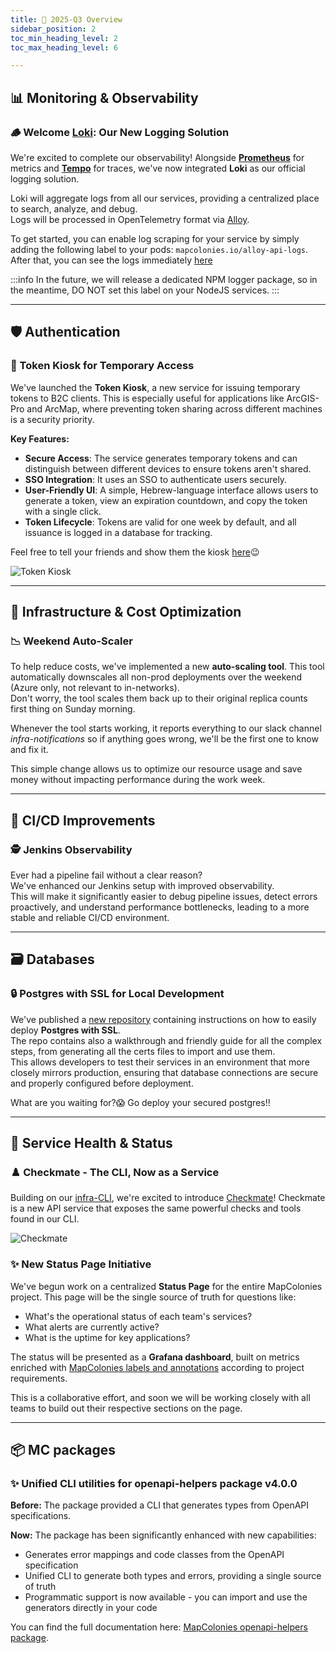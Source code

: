 ```yaml
---
title: 🎉 2025-Q3 Overview
sidebar_position: 2
toc_min_heading_level: 2
toc_max_heading_level: 6

---
```


## 📊 Monitoring & Observability

### 🪵 Welcome [Loki](https://grafana.com/docs/loki/latest): Our New Logging Solution
We're excited to complete our observability! Alongside **[Prometheus](https://prometheus.io)** for metrics and **[Tempo](https://grafana.com/docs/tempo/latest)** 
for traces, we've now integrated **Loki** as our official logging solution.

Loki will aggregate logs from all our services, providing a centralized place to search, analyze, and debug.  
Logs will be processed in OpenTelemetry format via [Alloy](https://grafana.com/docs/alloy/latest).

To get started, you can enable log scraping for your service by simply adding the following label to your pods: `mapcolonies.io/alloy-api-logs`.  
After that, you can see the logs immediately [here](https://grafana.mapcolonies.net/a/grafana-lokiexplore-app/explore)

:::info
In the future, we will release a dedicated NPM logger package, so in the meantime, DO NOT set this label on your NodeJS services.
:::

---

## 🛡️ Authentication

### 🔑 Token Kiosk for Temporary Access
We've launched the **Token Kiosk**, a new service for issuing temporary tokens to B2C clients. 
This is especially useful for applications like ArcGIS-Pro and ArcMap, where preventing token sharing across different machines is a security priority.

**Key Features:**
* **Secure Access**: The service generates temporary tokens and can distinguish between different devices to ensure tokens aren't shared.
* **SSO Integration**: It uses an SSO to authenticate users securely.
* **User-Friendly UI**: A simple, Hebrew-language interface allows users to generate a token, view an expiration countdown, and copy the token with a single click.
* **Token Lifecycle**: Tokens are valid for one week by default, and all issuance is logged in a database for tracking.

Feel free to tell your friends and show them the kiosk [here](https://kiosk.mapcolonies.net)😉

![Token Kiosk](./img/2025-q3/token-kiosk.png)

---

## 💸 Infrastructure & Cost Optimization

### 📉 Weekend Auto-Scaler
To help reduce costs, we've implemented a new **auto-scaling tool**. This tool automatically downscales all non-prod deployments over the weekend (Azure only, not relevant to in-networks).  
Don't worry, the tool scales them back up to their original replica counts first thing on Sunday morning.  

Whenever the tool starts working, it reports everything to our slack channel *infra-notifications* so if anything goes wrong, we'll be the first one to know and fix it.

This simple change allows us to optimize our resource usage and save money without impacting performance during the work week.

---

## 🚀 CI/CD Improvements

### 🕵️ Jenkins Observability
Ever had a pipeline fail without a clear reason?  
We've enhanced our Jenkins setup with improved observability.  
This will make it significantly easier to debug pipeline issues, detect errors proactively, and understand performance bottlenecks, 
leading to a more stable and reliable CI/CD environment.

---

## 🗃️ Databases

### 🔒 Postgres with SSL for Local Development
We've published a [new repository](https://github.com/MapColonies/postgres-ssl) containing instructions on how to easily deploy **Postgres with SSL**.  
The repo contains also a walkthrough and friendly guide for all the complex steps, from generating all the certs files to import and use them.  
This allows developers to test their services in an environment that more closely mirrors production, 
ensuring that database connections are secure and properly configured before deployment.

What are you waiting for?😱 Go deploy your secured postgres!!

---

## 🚦 Service Health & Status

### ♟️ Checkmate - The CLI, Now as a Service
Building on our [infra-CLI](https://github.com/MapColonies/infra-cli), we're excited to introduce [Checkmate](https://github.com/MapColonies/checkmate)! 
Checkmate is a new API service that exposes the same powerful checks and tools found in our CLI. 

![Checkmate](./img/2025-q3/checkmate.png)

### ✨ New Status Page Initiative
We've begun work on a centralized **Status Page** for the entire MapColonies project. This page will be the single source of truth for questions like:
* What's the operational status of each team's services?
* What alerts are currently active?
* What is the uptime for key applications?

The status will be presented as a **Grafana dashboard**, built on metrics enriched with [MapColonies labels and annotations](https://github.com/MapColonies/labels-and-annotations) according to project requirements.

This is a collaborative effort, and soon we will be working closely with all teams to build out their respective sections on the page.  

---

## 📦 MC packages

### ✨ Unified CLI utilities for openapi-helpers package v4.0.0
**Before:** The package provided a CLI that generates types from OpenAPI specifications.

**Now:** The package has been significantly enhanced with new capabilities:
* Generates error mappings and code classes from the OpenAPI specification
* Unified CLI to generate both types and errors, providing a single source of truth
* Programmatic support is now available - you can import and use the generators directly in your code

You can find the full documentation here: [MapColonies openapi-helpers package](https://github.com/MapColonies/openapi-helpers).
